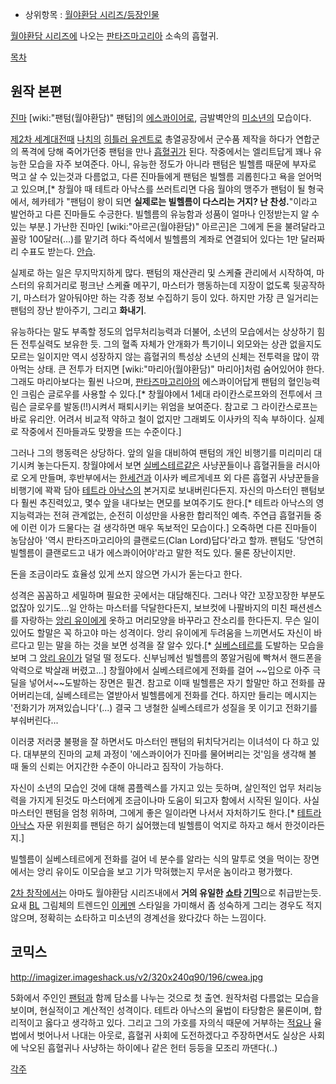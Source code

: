 * 상위항목 : [[월야환담 시리즈/등장인물]]

[[월야환담 시리즈]]에 나오는 [[판타즈마고리아]] 소속의 흡혈귀.

[[목차]]
== 원작 본편 ==
[[진마]] [wiki:"팬텀(월야환담)" 팬텀]의 [[에스콰이어]]로, 금발벽안의 [[미소년]]의 모습이다.

[[제2차 세계대전]]때 [[나치]]의 [[히틀러 유겐트]]로 총열공장에서 군수품 제작을 하다가 연합군의 폭격에 당해 죽어가던중 팬텀을 만나 [[흡혈귀]]가 된다. 작중에서는 엘리트답게 꽤나 유능한 모습을 자주 보여준다. 아니, 유능한 정도가 아니라 팬텀은 빌헬름 때문에 부자로 먹고 살 수 있는것과 다름없고, 다른 진마들에게 팬텀은 빌헬름 괴롭힌다고 욕을 얻어먹고 있으며,[* 창월야 때 테트라 아낙스를 쓰러트리면 다음 월야의 맹주가 팬텀이 될 형국에서, 헤카테가 "팬텀이 왕이 되면 '''실제로는 빌헬름이 다스리는 거지? 난 찬성.'''"이라고 발언하고 다른 진마들도 수긍한다. 빌헬름의 유능함과 성품이 얼마나 인정받는지 알 수 있는 부분.] 가난한 진마인 [wiki:"아르곤(월야환담)" 아르곤]은 그에게 돈을 불려달라고 꼴랑 100달러(...)를 맡기려 하다 즉석에서 빌헬름의 계좌로 연결되어 있다는 1만 달러짜리 수표도 받는다. [[안습]].

실제로 하는 일은 무지막지하게 많다. 팬텀의 재산관리 및 스케쥴 관리에서 시작하여, 마스터의 유희거리로 펑크난 스케쥴 메꾸기, 마스터가 행동하는데 지장이 없도록 뒷공작하기, 마스터가 알아둬야만 하는 각종 정보 수집하기 등이 있다. 하지만 가장 큰 일거리는 팬텀의 장난 받아주기, 그리고 '''화내기'''.

유능하다는 말도 부족할 정도의 업무처리능력과 더불어, 소년의 모습에서는 상상하기 힘든 전투실력도 보유한 듯. 그의 혈족 자체가 안개화가 특기이니 외모와는 상관 없을지도 모르는 일이지만 역시 성장하지 않는 흡혈귀의 특성상 소년의 신체는 전투력을 많이 깎아먹는 상태. 큰 전투가 터지면 [wiki:"마리아(월야환담)" 마리아]처럼 숨어있어야 한다. 그래도 마리아보다는 훨씬 나으며, [[판타즈마고리아]]의 에스콰이어답게 팬텀의 혈인능력인 크림슨 글로우를 사용할 수 있다.[* 창월야에서 1세대 라이칸스로프와의 전투에서 크림슨 글로우를 발동(!!)시켜서 패퇴시키는 위엄을 보여준다. 참고로 그 라이칸스로프는 바로 유리안. 어려서 비교적 약하고 철이 없지만 그래뵈도 이사카의 직속 부하이다. 실제로 작중에서 진마들과도 맞짱을 뜨는 수준이다.]

그러나 그의 행동력은 상당하다. 앞의 일을 대비하여 팬텀의 개인 비행기를 미리미리 대기시켜 놓는다든지. 창월야에서 보면 [[실베스테르]]같은 사냥꾼들이나 흡혈귀들을 러시아로 오게 만들며, 후반부에서는 [[한세건]]과 이사카 베르게네프 외 다른 흡혈귀 사냥꾼들을 비행기에 꽉꽉 담아 [[테트라 아낙스]]의 본거지로 보내버린다든지. 자신의 마스터인 팬텀보다 훨씬 추진력있고, 몇수 앞을 내다보는 면모를 보여주기도 한다.[* 테트라 아낙스의 영지능력과는 전혀 관계없는, 순전히 이성만을 사용한 합리적인 예측. 주연급 흡혈귀들 중에 이런 이가 드물다는 걸 생각하면 매우 독보적인 모습이다.] 오죽하면 다른 진마들이 농담삼아 '역시 판타즈마고리아의 클랜로드(Clan Lord)답다'라고 할까. 팬텀도 '당연히 빌헬름이 클랜로드고 내가 에스콰이어야'라고 말한 적도 있다. 물론 장난이지만.

돈을 조금이라도 효율성 있게 쓰지 않으면 가시가 돋는다고 한다.

성격은 꼼꼼하고 세밀하며 필요한 곳에서는 대담해진다. 그러나 약간 꼬장꼬장한 부분도 없잖아 있기도...일 안하는 마스터를 닥달한다든지, 보브컷에 나팔바지의 미친 패션센스를 자랑하는 [[앙리 유이]]에게 옷하고 머리모양을 바꾸라고 잔소리를 한다든지. 무슨 일이 있어도 할말은 꼭 하고야 마는 성격이다. 앙리 유이에게 두려움을 느끼면서도 자신이 바르다고 믿는 말을 하는 것을 보면 성격을 잘 알수 있다.[* [[실베스테르]]를 도발하는 모습을 보며 그 [[앙리 유이]]가 덜덜 떨 정도다. 신부님께선 빌헬름의 쫑알거림에 빡쳐서 핸드폰을 악력으로 박살래 버렸고...] 창월야에서 실베스테르에게 전화를 걸어 ~~입으로 아주 극딜을 넣어서~~도발하는 장면은 필견. 참고로 이때 빌헬름은 자기 할말만 하고 전화를 끊어버리는데, 실베스테르는 열받아서 빌헬름에게 전화를 건다. 하지만 들리는 메시지는 '전화기가 꺼져있습니다'(...) 결국 그 냉철한 실베스테르가 성질을 못 이기고 전화기를 부숴버린다...

이러쿵 저러쿵 불평을 잘 하면서도 마스터인 팬텀의 뒤치닥거리는 이녀석이 다 하고 있다. 대부분의 진마의 교체 과정이 '에스콰이어가 진마를 물어버리는 것'임을 생각해 볼 때 둘의 신뢰는 어지간한 수준이 아니라고 짐작이 가능하다.

자신이 소년의 모습인 것에 대해 콤플렉스를 가지고 있는 듯하며, 살인적인 업무 처리능력을 가지게 된것도 마스터에게 조금이나마 도움이 되고자 함에서 시작된 일이다. 사실 마스터인 팬텀을 엄청 위하며, 그에게 좋은 일이라면 나서서 자처하기도 한다.[* [[테트라 아낙스]] 자문 위원회를 팬텀은 하기 싫어했는데 빌헬름이 억지로 하자고 해서 한것이라든지.]

빌헬름이 실베스테르에게 전화를 걸어 네 분수를 알라는 식의 말투로 엿을 먹이는 장면에서는 앙리 유이도 이모습을 보고 기가 막혀했는지 무서운 놈이라고 평가했다. 

[[2차 창작]]에서는 아마도 월야환담 시리즈내에서 '''거의 유일한 [[쇼타]] [[기믹]]'''으로 취급받는듯. 요새 [[BL]] 그림체의 트렌드인 [[이케멘]] 스타일을 가미해서 좀 성숙하게 그리는 경우도 적지 않으며, 정확히는 쇼타하고 미소년의 경계선을 왔다갔다 하는 느낌이다.

== 코믹스 ==
http://imagizer.imageshack.us/v2/320x240q90/196/cwea.jpg

5화에서 주인인 [[팬텀]]과 함께 담소를 나누는 것으로 첫 출연. 원작처럼 다름없는 모습을 보이며, 현실적이고 계산적인 성격이다. 테트라 아낙스의 율법이 타당함은 물론이며, 합리적이고 옳다고 생각하고 있다. 그리고 그의 가호를 자의식 때문에 거부하는 [[적요]]나 율법에서 벗어나서 나대는 아웃로, 흡혈귀 사회에 도전하겠다고 주장하면서도 실상은 사회에 낙오된 흡혈귀나 사냥하는 하이에나 같은 헌터 등등을 모조리 까댄다(..)

[[각주]]

